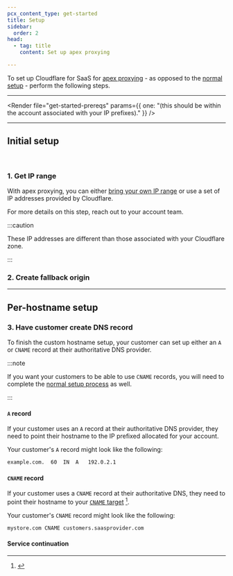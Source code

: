 ```yaml
---
pcx_content_type: get-started
title: Setup
sidebar:
  order: 2
head:
  - tag: title
    content: Set up apex proxying

---
```



To set up Cloudflare for SaaS for [apex proxying](/cloudflare-for-platforms/cloudflare-for-saas/start/advanced-settings/apex-proxying/) - as opposed to the [normal setup](/cloudflare-for-platforms/cloudflare-for-saas/start/getting-started/) - perform the following steps.

***

<Render file="get-started-prereqs" params={{ one: "(this should be within the account associated with your IP prefixes)." }} />

***

## Initial setup

<Render file="get-started-initial-setup-preamble" /> <br/>

### 1. Get IP range

With apex proxying, you can either [bring your own IP range](/byoip/) or use a set of IP addresses provided by Cloudflare.

For more details on this step, reach out to your account team.

:::caution


These IP addresses are different than those associated with your Cloudflare zone.


:::

### 2. Create fallback origin

<Render file="get-started-fallback-origin" />

***

## Per-hostname setup

<Render file="get-started-per-hostname" />

### 3. Have customer create DNS record

To finish the custom hostname setup, your customer can set up either an `A` or `CNAME` record at their authoritative DNS provider.

:::note


If you want your customers to be able to use `CNAME` records, you will need to complete the [normal setup process](/cloudflare-for-platforms/cloudflare-for-saas/start/getting-started/) as well.


:::

#### `A` record

If your customer uses an `A` record at their authoritative DNS provider, they need to point their hostname to the IP prefixed allocated for your account.

<Render file="get-started-check-statuses" />

Your customer's `A` record might look like the following:

```txt
example.com.  60  IN  A   192.0.2.1
```

#### `CNAME` record

If your customer uses a `CNAME` record at their authoritative DNS, they need to point their hostname to your [`CNAME` target](/cloudflare-for-platforms/cloudflare-for-saas/start/getting-started/#2-optional--create-cname-target) [^1].

<Render file="get-started-check-statuses" />

Your customer's `CNAME` record might look like the following:

```txt
mystore.com CNAME customers.saasprovider.com
```

[^1]: <Render file="regional-services" />

#### Service continuation

<Render file="get-started-service-continuation" />
